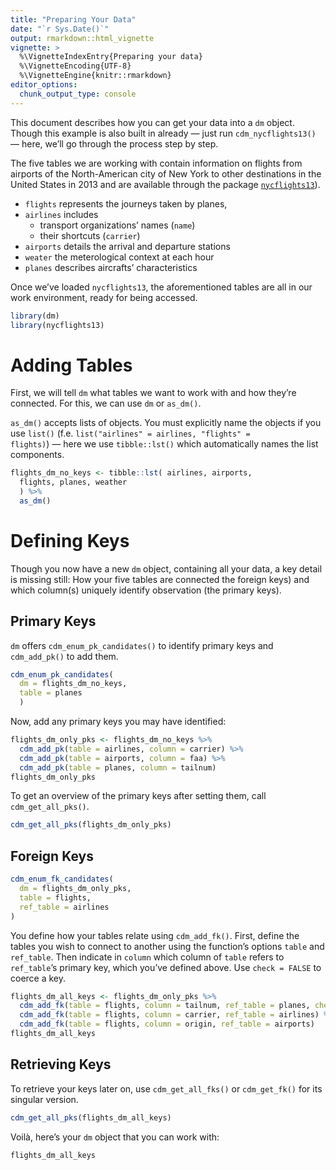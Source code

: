 ```yaml
---
title: "Preparing Your Data"
date: "`r Sys.Date()`"
output: rmarkdown::html_vignette
vignette: >
  %\VignetteIndexEntry{Preparing your data}
  %\VignetteEncoding{UTF-8}
  %\VignetteEngine{knitr::rmarkdown}
editor_options: 
  chunk_output_type: console
---
```


<!-- README.md is generated from README.Rmd. Please edit that file -->

This document describes how you can get your data into a `dm` object. 
Though this example is also built in already — just run `cdm_nycflights13()` — here, we'll go through the process step by step.

The five tables we are working with contain information on flights from airports of the North-American city of New York to other destinations in the United States in 2013 and are available through the package [`nycflights13`](https://github.com/hadley/nycflights13)). 

- `flights` represents the journeys taken by planes, 
- `airlines` includes 
  - transport organizations' names (`name`) 
  - their shortcuts (`carrier`)
- `airports` details the arrival and departure stations
- `weater` the meterological context at each hour
- `planes` describes aircrafts' characteristics

Once we've loaded `nycflights13`, the aforementioned tables are all in our work environment, ready for being accessed.

```r
library(dm)
library(nycflights13)
```

# Adding Tables

First, we will tell `dm` what tables we want to work with and how they're connected. 
For this, we can use `dm` or `as_dm()`. 

`as_dm()` accepts lists of objects. 
You must explicitly name the objects if you use `list()` (f.e. `list("airlines" = airlines, "flights" = flights)`) — here we use `tibble::lst()` which automatically names the list components.

```r
flights_dm_no_keys <- tibble::lst( airlines, airports, 
  flights, planes, weather
  ) %>%
  as_dm()
```

# Defining Keys

Though you now have a new `dm` object, containing all your data, a key detail is missing still: 
How your five tables are connected the foreign keys) and which column(s) uniquely identify observation (the primary keys).

## Primary Keys

`dm` offers `cdm_enum_pk_candidates()` to identify primary keys and `cdm_add_pk()` to add them. 

```r
cdm_enum_pk_candidates(
  dm = flights_dm_no_keys, 
  table = planes
  )
```

Now, add any primary keys you may have identified:

```r
flights_dm_only_pks <- flights_dm_no_keys %>%
  cdm_add_pk(table = airlines, column = carrier) %>% 
  cdm_add_pk(table = airports, column = faa) %>% 
  cdm_add_pk(table = planes, column = tailnum)
flights_dm_only_pks
```

To get an overview of the primary keys after setting them, call `cdm_get_all_pks()`.

```r
cdm_get_all_pks(flights_dm_only_pks)
```

## Foreign Keys

```r
cdm_enum_fk_candidates(
  dm = flights_dm_only_pks,
  table = flights,
  ref_table = airlines
)
```


You define how your tables relate using `cdm_add_fk()`. 
First, define the tables you wish to connect to another using the function's options `table` and `ref_table`. 
Then indicate in `column` which column of `table` refers to `ref_table`'s primary key, which you've defined above. 
Use `check = FALSE` to coerce a key. 

```r
flights_dm_all_keys <- flights_dm_only_pks %>%
  cdm_add_fk(table = flights, column = tailnum, ref_table = planes, check = FALSE) %>% 
  cdm_add_fk(table = flights, column = carrier, ref_table = airlines) %>%
  cdm_add_fk(table = flights, column = origin, ref_table = airports)
flights_dm_all_keys
```

## Retrieving Keys

To retrieve your keys later on, use `cdm_get_all_fks()` or `cdm_get_fk()` for its singular version. 

```r
cdm_get_all_pks(flights_dm_all_keys)
```


Voilà, here's your `dm` object that you can work with:

```r
flights_dm_all_keys
```
